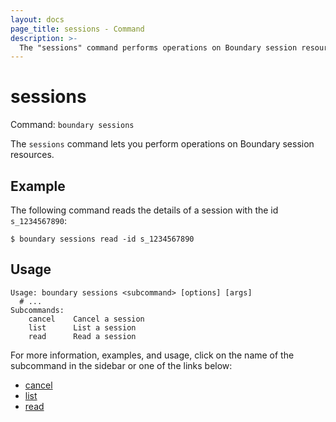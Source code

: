 ```yaml
---
layout: docs
page_title: sessions - Command
description: >-
  The "sessions" command performs operations on Boundary session resources. A session is a set of related connections between a user and host.
---
```


# sessions

Command: `boundary sessions`

The `sessions` command lets you perform operations on Boundary session resources.

## Example

The following command reads the details of a session with the id `s_1234567890`:

```shell-session
$ boundary sessions read -id s_1234567890
```

## Usage

<CodeBlockConfig hideClipboard>

```shell-session
Usage: boundary sessions <subcommand> [options] [args]
  # ...
Subcommands:
    cancel    Cancel a session
    list      List a session
    read      Read a session
```

</CodeBlockConfig>

For more information, examples, and usage, click on the name
of the subcommand in the sidebar or one of the links below:

- [cancel](/boundary/docs/commands/sessions/cancel)
- [list](/boundary/docs/commands/sessions/list)
- [read](/boundary/docs/commands/sessions/read)